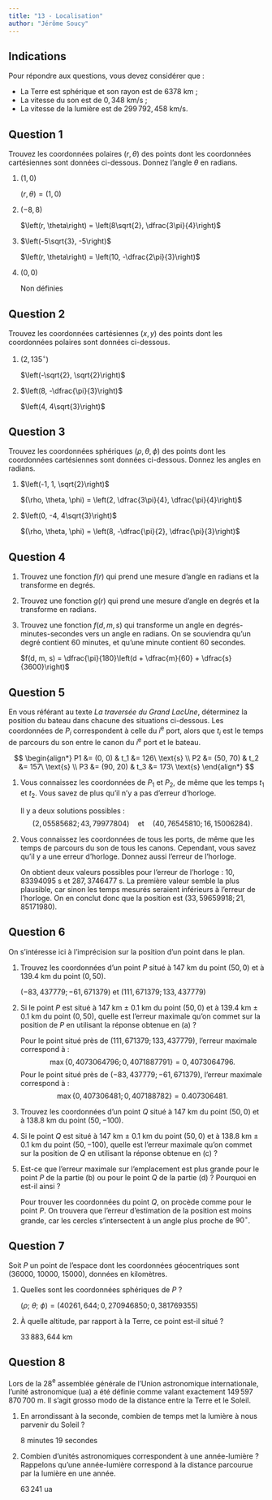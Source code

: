 ```yaml
---
title: "13 - Localisation"
author: "Jérôme Soucy"
---
```


## Indications

Pour répondre aux questions, vous devez considérer que :

- La Terre est sphérique et son rayon est de $6378$ km ;
- La vitesse du son est de $0{,}348$ km/s ;
- La vitesse de la lumière est de $299\,792{,}458$ km/s.

## Question 1

Trouvez les coordonnées polaires $(r,\theta)$ des points dont les coordonnées cartésiennes sont données ci-dessous. Donnez l'angle $\theta$ en radians.

1. $(1, 0)$

   ::: solution
   $\left(r, \theta\right) = (1, 0)$
   :::

2. $(-8, 8)$

   ::: solution
   $\left(r, \theta\right) = \left(8\sqrt{2}, \dfrac{3\pi}{4}\right)$
   :::

3. $\left(-5\sqrt{3}, -5\right)$

   ::: solution
   $\left(r, \theta\right) = \left(10, -\dfrac{2\pi}{3}\right)$
   :::

4. $(0, 0)$ 

   ::: solution
   Non définies
   :::

## Question 2

Trouvez les coordonnées cartésiennes $(x, y)$ des points dont les coordonnées polaires sont données ci-dessous.

1. $(2, 135^\circ)$

   ::: solution
   $\left(-\sqrt{2}, \sqrt{2}\right)$
   :::

2. $\left(8, -\dfrac{\pi}{3}\right)$

   ::: solution
   $\left(4, 4\sqrt{3}\right)$
   :::

## Question 3

Trouvez les coordonnées sphériques $(\rho, \theta, \phi)$ des points dont les coordonnées cartésiennes sont données ci-dessous. Donnez les angles en radians.

1. $\left(-1, 1, \sqrt{2}\right)$

   ::: solution
   $(\rho, \theta, \phi) = \left(2, \dfrac{3\pi}{4}, \dfrac{\pi}{4}\right)$
   :::

2. $\left(0, -4, 4\sqrt{3}\right)$

   ::: solution
   $(\rho, \theta, \phi) = \left(8, -\dfrac{\pi}{2}, \dfrac{\pi}{3}\right)$
   :::

## Question 4

1. Trouvez une fonction $f(r)$ qui prend une mesure d'angle en radians et la transforme en degrés.

2. Trouvez une fonction $g(r)$ qui prend une mesure d'angle en degrés et la transforme en radians.

3. Trouvez une fonction $f(d, m, s)$ qui transforme un angle en degrés-minutes-secondes vers un angle en radians. On se souviendra qu’un degré contient 60 minutes, et qu’une minute contient 60 secondes.

   ::: solution
   $f(d, m, s) = \dfrac{\pi}{180}\left(d + \dfrac{m}{60} + \dfrac{s}{3600}\right)$
   :::

## Question 5

En vous référant au texte *La traversée du Grand LacUne*, déterminez la position du bateau dans chacune des situations ci-dessous. Les coordonnées de $P_i$ correspondent à celle du $i^\text{e}$ port, alors que $t_i$ est le temps de parcours du son entre le canon du $i^\text{e}$ port et le bateau.

$$
\begin{align*}
P1 &= (0, 0)     & t_1 &= 126\ \text{s} \\
P2 &= (50, 70)   & t_2 &= 157\ \text{s} \\
P3 &= (90, 20)   & t_3 &= 173\ \text{s}
\end{align*}
$$

1. Vous connaissez les coordonnées de $P_1$ et $P_2$, de même que les temps $t_1$ et $t_2$. Vous savez de plus qu’il n’y a pas d’erreur d’horloge.

   ::: solution
   Il y a deux solutions possibles :
   $$
   (2{,}05585682; 43{,}79977804) \quad \text{et} \quad (40{,}76545810; 16{,}15006284).
   $$
   :::

2. Vous connaissez les coordonnées de tous les ports, de même que les temps de parcours du son de tous les canons. Cependant, vous savez qu’il y a une erreur d’horloge. Donnez aussi l’erreur de l’horloge.

   ::: solution
   On obtient deux valeurs possibles pour l’erreur de l’horloge : $10{,}83394095$ s et $287{,}3746477$ s. La première valeur semble la plus plausible, car sinon les temps mesurés seraient inférieurs à l’erreur de l’horloge. On en conclut donc que la position est $(33{,}59659918; 21{,}85171980)$.
   :::

## Question 6

On s’intéresse ici à l’imprécision sur la position d’un point dans le plan.

1. Trouvez les coordonnées d’un point $P$ situé à $147$ km du point $(50, 0)$ et à $139.4$ km du point $(0, 50)$.

   ::: solution
   $(-83{,}437779; -61{,}671379)$ et $(111{,}671379; 133{,}437779)$
   :::

2. Si le point $P$ est situé à $147$ km $\pm$ $0.1$ km du point $(50, 0)$ et à $139.4$ km $\pm$ $0.1$ km du point $(0, 50)$, quelle est l’erreur maximale qu’on commet sur la position de $P$ en utilisant la réponse obtenue en (a) ?

   ::: solution
   Pour le point situé près de $(111{,}671379; 133{,}437779)$, l’erreur maximale correspond à :
   $$
   \max\{0{,}4073064796; 0{,}4071887791\} = 0{,}4073064796.
   $$
   Pour le point situé près de $(-83{,}437779; -61{,}671379)$, l’erreur maximale correspond à :
   $$
   \max\{0{,}407306481; 0{,}407188782\} = 0.407306481.
   $$
   :::

3. Trouvez les coordonnées d’un point $Q$ situé à $147$ km du point $(50, 0)$ et à $138.8$ km du point $(50, -100)$.

4. Si le point $Q$ est situé à $147$ km $\pm$ $0.1$ km du point $(50, 0)$ et à $138.8$ km $\pm$ $0.1$ km du point $(50, -100)$, quelle est l’erreur maximale qu’on commet sur la position de $Q$ en utilisant la réponse obtenue en (c) ?

5. Est-ce que l’erreur maximale sur l’emplacement est plus grande pour le point $P$ de la partie (b) ou pour le point $Q$ de la partie (d) ? Pourquoi en est-il ainsi ?

   ::: solution
   Pour trouver les coordonnées du point $Q$, on procède comme pour le point $P$. On trouvera que l’erreur d’estimation de la position est moins grande, car les cercles s’intersectent à un angle plus proche de $90^\circ$.
   :::

## Question 7

Soit $P$ un point de l’espace dont les coordonnées géocentriques sont $(36000,\ 10000,\ 15000)$, données en kilomètres.

1. Quelles sont les coordonnées sphériques de $P$ ?

   ::: solution
   $(\rho;\ \theta;\ \phi) = (40261{,}644; 0{,}270946850; 0{,}381769355)$
   :::

2. À quelle altitude, par rapport à la Terre, ce point est-il situé ?

   ::: solution
   $33\,883{,}644$ km
   :::

## Question 8

Lors de la 28$^\text{e}$ assemblée générale de l’Union astronomique internationale, l’unité astronomique (ua) a été définie comme valant exactement $149\,597\,870\,700$ m. Il s'agit grosso modo de la distance entre la Terre et le Soleil.

1. En arrondissant à la seconde, combien de temps met la lumière à nous parvenir du Soleil ?

   ::: solution
   $8$ minutes $19$ secondes
   :::

2. Combien d'unités astronomiques correspondent à une année-lumière ? Rappelons qu'une année-lumière correspond à la distance parcourue par la lumière en une année.

   ::: solution
   $63\,241$ ua
   :::
